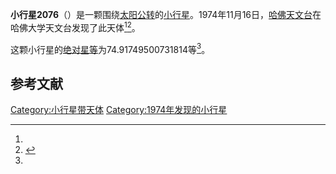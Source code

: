 {{Infobox planet
| bgcolour = #FFFFC0
| name = 2076 Levin
| symbol = 
| image = 
| caption = 
| discovery = yes
| discovery_ref = 
| discoverer = [[哈佛天文台|哈佛天文台]]
| discovery_site = [[哈佛大学天文台|哈佛大学天文台]] 
| discovered = 1974年11月16日
| designations = yes
| mp_name = 
| named_after = 
| alt_names = 
| mp_category = [[主带小行星|主带小行星]]
| orbit_ref = <ref name="a">[http://ssd.jpl.nasa.gov/sbdb.cgi?sstr=2076 2076 Levin] {{Wayback|url=http://ssd.jpl.nasa.gov/sbdb.cgi?sstr=2076 |date=20200820021609 }}，小行星數據庫瀏覽器（JPL Small-Body Database Browser）－[[美国国家航空航天局|美国国家航空航天局]]喷气推进实验室</ref>
| epoch = 2456400.5 (2013年4月18日更新)
| aphelion = {{convert|2.619185293757495|AU|km|3|abbr=on|lk=out}}
| perihelion = {{convert|1.926846972489367|AU|km|3|abbr=on}}
| semimajor = {{convert|2.273016133123431|AU|km|3|abbr=on}}
| eccentricity = 0.152295074
| period = 1251.705626 [[日|日]]<br />3.43[[儒略年|儒略年]]
| avg_speed = 
| inclination = 4.992999834210874
| asc_node = 328.9667863107028
| mean_anomaly = 
| arg_peri = 74.91749500731814
| satellites = 
| physical_characteristics = yes
| dimensions = 
| mass = 
| density = 
| surface_grav = 
| escape_velocity = 
| sidereal_day = 
| axial_tilt = 
| pole_ecliptic_lat = 
| pole_ecliptic_lon = 
| albedo = 
| temperatures= 
| temp_name1 = 
| mean_temp_1 = 
| max_temp_1 = 
| temp_name2 = 
| max_temp_2 = 
| spectral_type = 
| abs_magnitude = 74.91749500731814
}}

'''小行星2076'''（{{lang-en|2076 Levin}}）是一颗围绕[[太阳|太阳]][[公转|公转]]的[[小行星|小行星]]。1974年11月16日，[[哈佛天文台|哈佛天文台]]在哈佛大学天文台发现了此天体<ref name="a" /><ref>{{cite news|title=小行星列表|url=http://cfa-www.harvard.edu/iau/lists/NumberedMPs.txt|accessdate=2013-07-08|newspaper=哈佛大学|archive-date=2008-05-17|archive-url=https://web.archive.org/web/20080517010638/http://cfa-www.harvard.edu/iau/lists/NumberedMPs.txt|dead-url=no}}</ref>。

这颗小行星的[[绝对星等|绝对星等]]为74.91749500731814等<ref name="a" />。

==参考文献==
{{reflist}}
{{Minor Planet Number|[[小行星2075|小行星2075]]|[[小行星2077|小行星2077]]}}

{{小天体}}

[[Category:小行星带天体|Category:小行星带天体]]
[[Category:1974年发现的小行星|Category:1974年发现的小行星]]

{{asteroid-stub}}